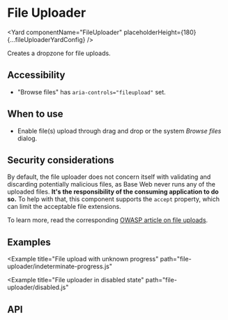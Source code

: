 <!--
Copyright (c) 2018-2020 Uber Technologies, Inc.

This source code is licensed under the MIT license found in the
LICENSE file in the root directory of this source tree.
-->






# File Uploader

<Yard
  componentName="FileUploader"
  placeholderHeight={180}
  {...fileUploaderYardConfig}
/>

Creates a dropzone for file uploads.

## Accessibility

- "Browse files" has `aria-controls="fileupload"` set.

## When to use

- Enable file(s) upload through drag and drop or the system _Browse files_ dialog.

## Security considerations

By default, the file uploader does not concern itself with validating and discarding potentially malicious files, as Base Web never runs any of the uploaded files. **It's the responsibility of the consuming application to do so.** To help with that, this component supports the `accept` property, which can limit the acceptable file extensions.

To learn more, read the corresponding [OWASP article on file uploads](https://www.owasp.org/index.php/Unrestricted_File_Upload).

## Examples

<Example title="File uploader basic usage" path="file-uploader/basic.js">
  <FileUploaderBasic />
</Example>

<Example title="File upload with error" path="file-uploader/error.js">
  <FileUploaderError />
</Example>

<Example
  title="File upload with unknown progress"
  path="file-uploader/indeterminate-progress.js"
>
  <FileUploaderIndeterminate />
</Example>

<Example
  title="File uploader in disabled state"
  path="file-uploader/disabled.js"
>
  <FileUploaderDisabled />
</Example>

<Example title="File uploader with overrides" path="file-uploader/overrides.js">
  <FileUploaderOverrides />
</Example>

## API

<Exports
  component={FileUploaderExports}
  title="File uploader exports"
  path="baseui/file-uploader"
/>
